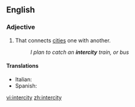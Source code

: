 ==English==

===Adjective===
{{en-adj|-}}

# That connects [[cities]] one with another.
#:''I plan to catch an '''intercity''' train, or bus''

====Translations====
*Italian: {{t|it|interurbano}}
*Spanish: {{t|es|interurbano}}

[[vi:intercity]]
[[zh:intercity]]